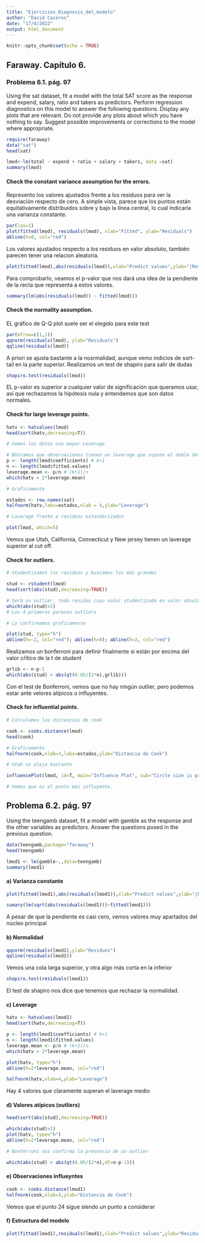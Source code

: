 ```yaml
---
title: "Ejercicios_Diagnosis_del_modelo"
author: "David Caceres"
date: "17/4/2022"
output: html_document
---
```


```r
knitr::opts_chunk$set(echo = TRUE)
```

## Faraway. Capítulo 6.

### Problema 6.1. pág. 97
Using the sat dataset, fit a model with the total SAT score as the response and expend, salary, ratio and takers as predictors. Perform regression diagnostics on this model to answer the following questions. Display any plots that are relevant. Do not provide any plots about which you have nothing to say. Suggest possible improvements or corrections to the model where appropriate.

```r
require(faraway)
data("sat")
head(sat)
```

```r
lmod<-lm(total ~ expend + ratio + salary + takers, data =sat)
summary(lmod)
```

#### Check the constant variance assumption for the errors.

Represento los valores ajustados frente a los residuos para ver la desviación respecto de cero. A simple vista, parece que los puntos están equitativamente distribuidos sobre y bajo la línea central, lo cual indicaría una varianza constante. 

```r
par(las=1)
plot(fitted(lmod), residuals(lmod), xlab="Fitted", ylab="Residuals")
abline(h=0, col="red") 
```

Los valores ajustados respecto a los residuos en valor absoluto, también parecen tener una relacion aleatoria.

```r

plot(fitted(lmod),abs(residuals(lmod)),xlab="Predict values",ylab="|Residuals|")
```

Para comprobarlo, veamos el p-valor que nos dará una idea de la pendiente de la recta que representa a estos valores.

```r
summary(lm(abs(residuals(lmod)) ~ fitted(lmod)))
```

#### Check the normality assumption.

EL gráfico de Q-Q plot suele ser el elegido para este test

```r
par(mfrow=c(1,1))           
qqnorm(residuals(lmod), ylab="Residuals") 
qqline(residuals(lmod)) 
```

A priori se ajusta bastante a la nosrmalidad, aunque vemo indicios de sort-tail en la parte superior.
Realizamos un test de shapiro para salir de dudas

```r
shapiro.test(residuals(lmod))


```
EL p-valor es superior a cualquier valor de significación que queramos usar, así que rechazamos la hipótesis nula y entendemos que son datos normales.

#### Check for large leverage points.

```r
hatv <- hatvalues(lmod)
head(sort(hatv,decreasing=T))

# Vemos los datos con mayor Leverage

```
```r
# BUscamos que observaciones tienen un leverage que supone el doble del valor medio.
p <- length(lmod$coefficients) # k+1
n <- length(lmod$fitted.values)
leverage.mean <- p/n # (k+1)/n
which(hatv > 2*leverage.mean)

```

```r
# Graficamente

estados <- row.names(sat)
halfnorm(hatv,labs=estados,nlab = 4,ylab="Leverage")

# Laverage frente a residuos estandarizados

plot(lmod, which=5)
```


Vemos que Utah, California, Connecticut y New jersey tienen un laverage superior al cut off.


#### Check for outliers.
```r
# Studentizamos los residuos y buscamos los más grandes

stud <- rstudent(lmod)
head(sort(abs(stud),decreasing=TRUE))
```

```r
# Será un outlier, todo residuo cuyo valor studentizado en valor absoluto, sea mayor que 2
which(abs(stud)>2)
# Los 4 primeros parecen outliers

# Lo confirmamos graficamente

plot(stud, type="h")
abline(h=-2, col="red"); abline(h=0); abline(h=2, col="red")
```

Realizamos un bonferroni para definir finalmente si están por encima del valor cŕitico de la t de student

```r
grlib <- n-p-1
which(abs(stud) > abs(qt(0.05/(2*n),grlib)))

```
Con el test de Bonferroni, vemos que no hay ningún outlier, pero podemos estar ante velores atípicos o influyentes.

#### Check for influential points.


```r
# Calculamos las distancias de cook

cook <- cooks.distance(lmod)
head(cook)

```

```r
# Graficamente
halfnorm(cook,nlab=3,labs=estados,ylab="Distancia de Cook")

# Utah se aleja bastante

influencePlot(lmod, id=T, main="Influence Plot", sub="Circle size is proportial to Cook's Distance" )

# Vemos que es el punto más influyente.
```

## Problema 6.2. pág. 97
Using the teengamb dataset, fit a model with gamble as the response and the other variables as predictors. Answer the questions posed in the previous question.

```r
data(teengamb,package="faraway")
head(teengamb)
```

```r
lmod1 <- lm(gamble~.,data=teengamb)
summary(lmod1)

```

#### a) Varianza constante

```r
plot(fitted(lmod1),abs(residuals(lmod1)),xlab="Predict values",ylab="|Residuals|")
```

```r
sumary(lm(sqrt(abs(residuals(lmod1)))~fitted(lmod1)))
```

A pesar de que la pendiente es casi cero, vemos valores muy apartados del núcleo principal


#### b) Normalidad

```r
qqnorm(residuals(lmod1),ylab="Residuos")
qqline(residuals(lmod1))
```

Vemos una cola larga superior, y otra algo más corta en la inferior

```r
shapiro.test(residuals(lmod1))
```

El test de shapiro nos dice que tenemos que rechazar la normalidad.

#### c) Leverage

```r
hatv <- hatvalues(lmod1)
head(sort(hatv,decreasing=T))
```
```r
p <- length(lmod1$coefficients) # k+1
n <- length(lmod1$fitted.values)
leverage.mean <- p/n # (k+1)/n
which(hatv > 2*leverage.mean)
```

```r
plot(hatv, type="h")
abline(h=2*leverage.mean, col="red")

halfnorm(hatv,nlab=4,ylab="Leverage")
```

Hay 4 valores que claramente superan el laverage medio

#### d) Valores atípicos (outliers)

```r
head(sort(abs(stud),decreasing=TRUE))
```

```r
which(abs(stud)>2)
plot(hatv, type="h")
abline(h=2*leverage.mean, col="red")
```


```r
# Bonferroni nos confirma la presencia de un outlier

which(abs(stud) > abs(qt(0.05/(2*n),df=n-p-1)))

```

#### e) Observaciones influeyntes

```r
cook <- cooks.distance(lmod1)
halfnorm(cook,nlab=3,ylab="Distancia de Cook")

```

Vemos que el punto 24 sigue siendo un punto a considerar

#### f) Estructura del modelo

```r
plot(fitted(lmod1),residuals(lmod1),xlab="Predict values",ylab="Residuals")
```

